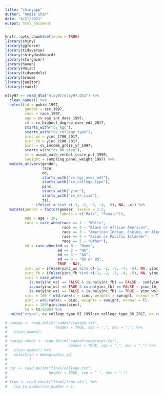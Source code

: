 ```yaml
---
title: "shinyapp"
author: "Angie Shin"
date: "4/21/2021"
output: html_document
---
```


```r
knitr::opts_chunk$set(echo = TRUE)
library(shiny)
library(ggforce)
library(tidyverse)
library(shinydashboard)
library(stargazer)
library(haven)
library(Hmisc)
library(tidymodels)
library(broom)
library(janitor)
library(readxl)

nlsy97 <- read_dta("nlsy97/nlsy97.dta") %>%
  clean_names() %>% 
  select(id = pubid_1997, 
         gender = sex_1997, 
         race = race_1997, 
         age = cv_age_int_date_1997, 
         ed = cv_highest_degree_ever_edt_2017, 
         starts_with("cv_hgc"),
         starts_with("cv_college_type"),
         yinc_ws = yinc_1700_2017, 
         yinc_fb = yinc_2100_2017,
         pinc = cv_income_gross_yr_1997, 
         starts_with("cv_hh_size"),
         ts = asvab_math_verbal_score_pct_1999,
         sweight = sampling_panel_weight_1997) %>% 
  mutate_at(vars(gender, 
                 race, 
                 ed,
                 starts_with("cv_hgc_ever_edt"),
                 starts_with("cv_college_type"),
                 pinc, 
                 starts_with("yinc"),
                 starts_with("cv_hh_size"), 
                 ts),
            ~ ifelse(.x %in% c(-1, -2, -3, -4, -5), NA, .x)) %>%
  mutate(gender = factor(gender, levels = 1:2, 
                         labels = c("Male", "Female")),
         age = age + 20,
         race = case_when(race == 1 ~ "White",
                          race == 2 ~ "Black or African American",
                          race == 3 ~ "American Indian, Eskimo, or Aleut",
                          race == 4 ~ "Asian or Pacific Islander",
                          race == 5 ~ "Other"),
         ed = case_when(ed == 0 ~ "None",
                        ed == 2 ~ "HS",
                        ed == 3 ~ "AA",
                        ed == 4 ~ "BA or BS",
                        TRUE ~ NA),
         yinc_ws = ifelse(yinc_ws %in% c(-1, -2, -3, -4, -5), NA, yinc_ws),
         yinc_fb = ifelse(yinc_fb %in% c(-1, -2, -3, -4, -5), NA, yinc_fb),
         cinc = case_when(
           is.na(yinc_ws) == FALSE & is.na(yinc_fb) == FALSE ~ sum(yinc_ws, yinc_fb),
           is.na(yinc_ws) == TRUE & is.na(yinc_fb) == FALSE ~ yinc_fb,
           is.na(yinc_ws) == FALSE & is.na(yinc_fb) == TRUE ~ yinc_ws),
         cinc = 100 * wtd.rank(x = cinc, weights = sweight, normwt = T)/sum(!is.na(cinc)),
         pinc = wtd.rank(x = pinc, weights = sweight, normwt = T),
         pinc = 100*pinc/max(pinc),
         ts = ts/1000) %>% 
  unite("ctype", cv_college_type_01_1997:cv_college_type_06_2017, na.rm = T)

# caaspp <- read.delim("cadash/caaspp.txt", 
#                      header = TRUE, sep = ",", dec = ".") %>% 
#   clean_names()
# 
# caaspp_codes <- read.delim("cadash/subgroups.txt",
#                            header = TRUE, sep = ",", dec = ".") %>% 
#   clean_names() %>% 
#   select(id = demographic_id,
#          )
# 
# cgr <- read.delim("final/college.txt",
#                   header = TRUE, sep = " ", dec = ".")
# 
# frpm <- read_excel("final/frpm.xls") %>% 
#   row_to_names(row_number = 1)
```

```r

```